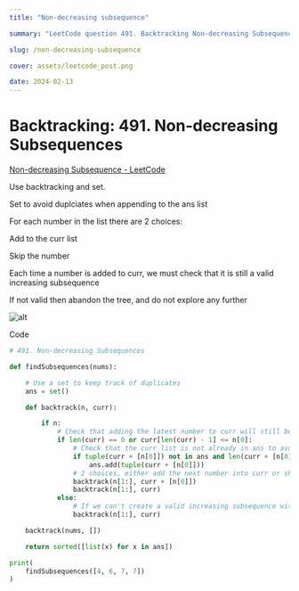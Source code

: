 ```yaml
---
title: "Non-decreasing subsequence"

summary: "LeetCode question 491. Backtracking Non-decreasing Subsequences"

slug: /non-decreasing-subsequence

cover: assets/leetcode_post.png

date: 2024-02-13
---
```

# Backtracking: 491. Non-decreasing Subsequences

[Non-decreasing Subsequence - LeetCode](https://leetcode.com/problems/non-decreasing-subsequences/description/)

Use backtracking and set. 

Set to avoid duplciates when appending to the ans list

For each number in the list there are 2 choices:

Add to the curr list 

Skip the number

Each time a number is added to curr, we must check that it is still a valid increasing subsequence

If not valid then abandon the tree, and do not explore any further

![alt](assets/backtracking_tree.jpg)

Code

```python
# 491. Non-decreasing Subsequences

def findSubsequences(nums):

    # Use a set to keep track of duplicates
    ans = set()

    def backtrack(n, curr):

        if n:
            # Check that adding the latest number to curr will still be a valid increasing subsequence
            if len(curr) == 0 or curr[len(curr) - 1] <= n[0]:
                # Check that the curr list is not already in ans to avoid duplicates. Also check that it is not empty
                if tuple(curr + [n[0]]) not in ans and len(curr + [n[0]]) > 1:
                    ans.add(tuple(curr + [n[0]]))
                # 2 choices, either add the next number into curr or skip it
                backtrack(n[1:], curr + [n[0]])
                backtrack(n[1:], curr)
            else:
                # If we can't create a valid increasing subsequence with the first number we need to skip it
                backtrack(n[1:], curr)

    backtrack(nums, [])

    return sorted([list(x) for x in ans])

print(
    findSubsequences([4, 6, 7, 7])
)
```